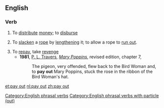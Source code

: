 ==English==

===Verb===
{{en-verb|pays out|paying out|'''[[paid out]]''' ''or rarely (but less so for the rope sense)'' '''[[payed out]]'''|inf=to [[pay]] [[out]]}}

# To [[distribute]] [[money]]; to [[disburse]]
#{{nautical}} To [[slacken]] a [[rope]] by [[lengthen]]ing it; to allow a rope to [[run out]].
# To [[repay]], take [[revenge]]
#*'''1981''', [[w:P. L. Travers|P. L. Travers]], [[w:Mary Poppins|''Mary Poppins'']], revised edition, chapter 7,
#*:The pigeon, very offended, flew back to the Bird Woman and, to '''pay out''' Mary Poppins, stuck the rose in the ribbon of the Bird Woman's hat.
[[Category:English phrasal verbs]]
[[Category:English phrasal verbs with particle (out)]]

[[et:pay out]]
[[nl:pay out]]
[[zh:pay out]]